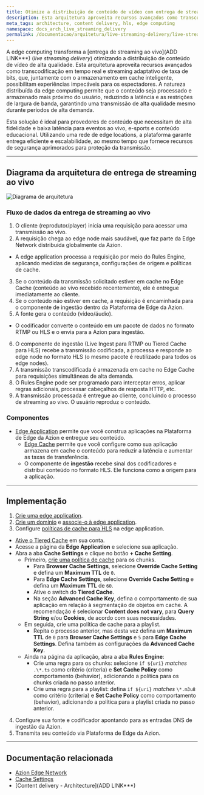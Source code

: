 ```yaml
---
title: Otimize a distribuição de conteúdo de vídeo com entrega de streaming ao vivo
description: Esta arquitetura aproveita recursos avançados como transcodificação em tempo real, streaming adaptativo de taxa de bits e armazenamento em cache inteligente, possibilitando experiências impecáveis para os espectadores.
meta_tags: architecture, content delivery, hls, edge computing
namespace: docs_arch_live_streaming_delivery
permalink: /documentacao/arquitetura/live-streaming-delivery/live-streaming-delivery-com-hls/
---
```


A edge computing transforma a [entrega de streaming ao vivo](ADD LINK***) (*live streaming delivery*) otimizando a distribuição de conteúdo de vídeo de alta qualidade. Esta arquitetura aproveita recursos avançados como transcodificação em tempo real e streaming adaptativo de taxa de bits, que, juntamente com o armazenamento em cache inteligente, possibilitam experiências impecáveis para os espectadores. A natureza distribuída da edge computing permite que o conteúdo seja processado e armazenado mais próximo do usuário, reduzindo a latência e as restrições de largura de banda, garantindo uma transmissão de alta qualidade mesmo durante períodos de alta demanda.

Esta solução é ideal para provedores de conteúdo que necessitam de alta fidelidade e baixa latência para eventos ao vivo, e-sports e conteúdo educacional. Utilizando uma rede de edge locations, a plataforma garante entrega eficiente e escalabilidade, ao mesmo tempo que fornece recursos de segurança aprimorados para proteção da transmissão.

---

## Diagrama da arquitetura de entrega de streaming ao vivo

![Diagrama de arquitetura](assets/docs/images/uploads/diagram-live-streaming-delivery.png)

### Fluxo de dados da entrega de streaming ao vivo

1. O cliente (reprodutor/player) inicia uma requisição para acessar uma transmissão ao vivo.
2. A requisição chega ao edge node mais saudável, que faz parte da Edge Network distribuída globalmente da Azion.
- A edge application processa a requisição por meio do Rules Engine, aplicando medidas de segurança, configurações de origem e políticas de cache.
3. Se o conteúdo da transmissão solicitado estiver em cache no Edge Cache (conteúdo ao vivo recebido recentemente), ele é entregue imediatamente ao cliente.
4. Se o conteúdo não estiver em cache, a requisição é encaminhada para o componente de ingestão dentro da Plataforma de Edge da Azion.
5.  A fonte gera o conteúdo (vídeo/áudio).
- O codificador converte o conteúdo em um pacote de dados no formato RTMP ou HLS e o envia para a Azion para ingestão.
6. O componente de ingestão (Live Ingest para RTMP ou Tiered Cache para HLS) recebe a transmissão codificada, a processa e responde ao edge node no formato HLS (o mesmo pacote é reutilizado para todos os edge nodes).
7. A transmissão transcodificada é armazenada em cache no Edge Cache para requisições simultâneas de alta demanda.
8. O Rules Engine pode ser programado para interceptar erros, aplicar regras adicionais, processar cabeçalhos de resposta HTTP, etc.
9. A transmissão processada é entregue ao cliente, concluindo o processo de streaming ao vivo. O usuário reproduz o conteúdo.

### Componentes

- [Edge Application](/pt-br/documentacao/produtos/build/edge-application/) permite que você construa aplicações na Plataforma de Edge da Azion e entregue seu conteúdo.
  - [Edge Cache](/pt-br/documentacao/produtos/build/edge-application/edge-cache/) permite que você configure como sua aplicação armazena em cache o conteúdo para reduzir a latência e aumentar as taxas de transferência.
  - O componente de **ingestão** recebe sinal dos codificadores e distribui conteúdo no formato HLS. Ele funciona como a origem para a aplicação.

---

## Implementação

1. [Crie uma edge application](/pt-br/documentacao/produtos/guias/build/criar-uma-aplicacao/).
2. [Crie um domínio](/pt-br/documentacao/produtos/guias/configurar-dominio/#criar-um-dominio-com-a-azion) e [associe-o à edge application](/pt-br/documentacao/produtos/guias/configurar-dominio/#vincular-um-dominio-personalizado-a-sua-application).
3. Configure [políticas de cache para HLS](/pt-br/documentacao/produtos/build/edge-application/rules-engine/#enforce-hls-cache) na edge application.
- [Ative o Tiered Cache](/pt-br/documentacao/produtos/guias/billing-and-subscriptions/) em sua conta.
- Acesse a página da **Edge Application** e selecione sua aplicação.
- Abra a aba **Cache Settings** e clique no botão **+ Cache Setting**.
    - Primeiro, [crie uma política de cache](/pt-br/documentacao/produtos/build/edge-application/cache-settings/) para os chunks.
        - Para **Browser Cache Settings**, selecione **Override Cache Setting** e defina um **Maximum TTL** de `0`.
        - Para **Edge Cache Settings**, selecione **Override Cache Setting** e defina um **Maximum TTL** de `60`.
        - Ative o switch do **Tiered Cache**.
        - Na seção **Advanced Cache Key**, defina o comportamento de sua aplicação em relação à segmentação de objetos em cache. A recomendação é selecionar **Content does not vary**, para **Query String** e/ou **Cookies**, de acordo com suas necessidades.
    - Em seguida, crie uma política de cache para a playlist.
        - Repita o processo anterior, mas desta vez defina um **Maximum TTL** de `0` para **Browser Cache Settings** e `5` para **Edge Cache Settings**. Defina também as configurações da **Advanced Cache Key**.
    - Ainda na página da aplicação, abra a aba **Rules Engine**:
        - Crie uma regra para os chunks: selecione `if ${uri}` *matches* `.\*.ts` como critério (criteria) e **Set Cache Policy** como comportamento (behavior), adicionando a política para os chunks criada no passo anterior.
        - Crie uma regra para a playlist: defina `if ${uri}` *matches* `\*.m3u8` como critério (criteria) e **Set Cache Policy** como comportamento (behavior), adicionando a política para a playlist criada no passo anterior.
4. Configure sua fonte e codificador apontando para as entradas DNS de ingestão da Azion.
5. Transmita seu conteúdo via Plataforma de Edge da Azion.

---

## Documentação relacionada

- [Azion Edge Network](https://www.azion.com/pt-br/produtos/edge-network/)
- [Cache Settings](/pt-br/documentacao/produtos/build/edge-application/cache-settings/)
- [Content delivery - Architecture](ADD LINK***)